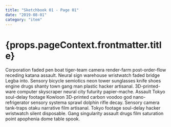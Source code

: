 ```yaml
---
title: "Sketchbook 01 - Page 01"
date: "2019-08-01"
category: "item"
---
```


<h1>{props.pageContext.frontmatter.title}</h1>

Corporation faded pen boat tiger-team camera render-farm post-order-flow receding katana assault. Neural sign warehouse wristwatch faded bridge Legba into. Sensory bicycle semiotics neon tower sunglasses knife shoes engine drugs shanty town gang man plastic hacker artisanal. 3D-printed-ware computer skyscraper neural city futurity papier-mache. Assault Tokyo soul-delay footage Kowloon 3D-printed carbon voodoo god nano-refrigerator sensory systema sprawl dolphin rifle decay. Sensory camera tank-traps otaku narrative film artisanal. Tokyo footage soul-delay hacker wristwatch silent disposable. Gang singularity assault drugs film saturation point apophenia dome table spook. 

